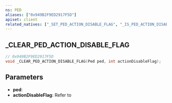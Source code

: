 ```yaml
---
ns: PED
aliases: ["0x949B2F9ED2917F5D"]
apiset: client
related_natives: ["_SET_PED_ACTION_DISABLE_FLAG", "_IS_PED_ACTION_DISABLE_FLAG_ENABLED"]
---
```

## _CLEAR_PED_ACTION_DISABLE_FLAG

```c
// 0x949B2F9ED2917F5D
void _CLEAR_PED_ACTION_DISABLE_FLAG(Ped ped, int actionDisableFlag);
```


## Parameters
* **ped**:
* **actionDisableFlag**: Refer to <EmbeddedEnum name="CActionFlags__DisableFlag" />
